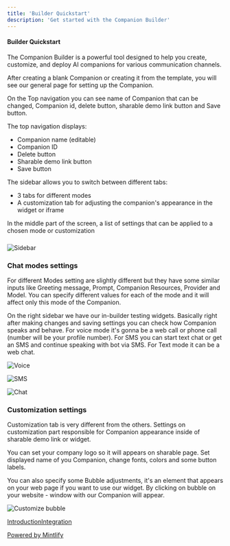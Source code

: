 ```yaml
---
title: 'Builder Quickstart'
description: 'Get started with the Companion Builder'
---
```


#### Builder Quickstart

The Companion Builder is a powerful tool designed to help you create, customize, and deploy AI companions for various communication channels.

After creating a blank Companion or creating it from the template, you will see our general page for setting up the Companion.

On the Top navigation you can see name of Companion that can be changed, Companion id, delete button, sharable demo link button and Save button.

The top navigation displays:

- Companion name (editable)
- Companion ID
- Delete button
- Sharable demo link button
- Save button

The sidebar allows you to switch between different tabs:

- 3 tabs for different modes
- A customization tab for adjusting the companion's appearance in the widget or iframe

In the middle part of the screen, a list of settings that can be applied to a chosen mode or customization

### 

![Sidebar](https://mintlify.s3-us-west-1.amazonaws.com/careerkarma/v1/documentation/builder_files/Sidebar.jpg)

### Chat modes settings

For different Modes setting are slightly different but they have some similar inputs like Greeting message, Prompt, Companion Resources, Provider and Model. You can specify different values for each of the mode and it will affect only this mode of the Companion.

On the right sidebar we have our in-builder testing widgets. Basically right after making changes and saving settings you can check how Companion speaks and behave. For voice mode it's gonna be a web call or phone call (number will be your profile number). For SMS you can start text chat or get an SMS and continue speaking with bot via SMS. For Text mode it can be a web chat.

![Voice](https://mintlify.s3-us-west-1.amazonaws.com/careerkarma/v1/documentation/builder_files/Voice.jpg)

![SMS](https://mintlify.s3-us-west-1.amazonaws.com/careerkarma/v1/documentation/builder_files/SMS.jpg)

![Chat](https://mintlify.s3-us-west-1.amazonaws.com/careerkarma/v1/documentation/builder_files/Chat.jpg)

### Customization settings

Customization tab is very different from the others. Settings on customization part responsible for Companion appearance inside of sharable demo link or widget.

You can set your company logo so it will appears on sharable page. Set displayed name of you Companion, change fonts, colors and some button labels.

You can also specify some Bubble adjustments, it's an element that appears on your web page if you want to use our widget. By clicking on bubble on your website - window with our Companion will appear.

![Customize bubble](https://mintlify.s3-us-west-1.amazonaws.com/careerkarma/v1/documentation/builder_files/Customize_bubble.jpg)

[IntroductionIntegration](https://docs.outrival.com/v1/introduction)

[Powered by Mintlify](https://mintlify.com/preview-request?utm_campaign=poweredBy&utm_medium=docs&utm_source=docs.outrival.com)
